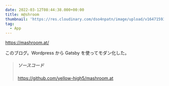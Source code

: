 ```yaml
---
date: 2022-03-12T08:44:38.000+00:00
title: m@shroom
thumbnail: 'https://res.cloudinary.com/dso4npatn/image/upload/v1647159388/media/works/thumbnail/m_shroom-blog_kkhogk.png'
tag:
  - App
---
```


https://mashroom.at/

このブログ。Wordpress から Gatsby を使ってモダン化した。

> ##### ソースコード
>
> https://github.com/yellow-high5/mashroom.at
